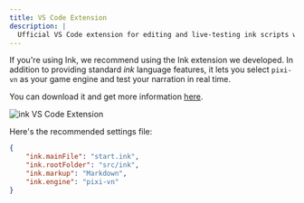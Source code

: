 ```yaml
---
title: VS Code Extension
description: |
  Ufficial VS Code extension for editing and live-testing ink scripts with Pixi’VN. Provides syntax highlighting, engine selection, and real-time preview for your narratives.
---
```


If you're using Ink, we recommend using the Ink extension we developed. In addition to providing standard *ink* language features, it lets you select `pixi-vn` as your game engine and test your narration in real time.

You can download it and get more information [here](https://marketplace.visualstudio.com/items?itemName=drincs-productions.pixi-vn-ink-vscode).

![ink VS Code Extension](https://github.com/user-attachments/assets/cc17384a-7f2f-4e86-b99a-efbf823269d9)

Here's the recommended settings file:

```json title="settings.json"
{
    "ink.mainFile": "start.ink",
    "ink.rootFolder": "src/ink",
    "ink.markup": "Markdown",
    "ink.engine": "pixi-vn"
}
```
